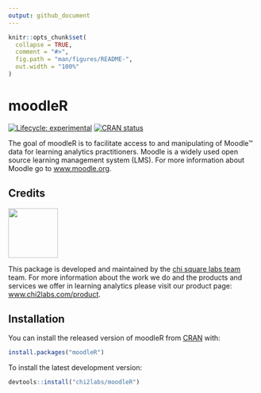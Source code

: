 ```yaml
---
output: github_document
---
```


<!-- README.md is generated from README.Rmd. Please edit that file -->

```r
knitr::opts_chunk$set(
  collapse = TRUE,
  comment = "#>",
  fig.path = "man/figures/README-",
  out.width = "100%"
)
```

# moodleR

<!-- badges: start -->
[![Lifecycle: experimental](https://img.shields.io/badge/lifecycle-experimental-orange.svg)](https://www.tidyverse.org/lifecycle/#experimental)
[![CRAN status](https://www.r-pkg.org/badges/version/moodleR)](https://CRAN.R-project.org/package=moodleR)
<!-- badges: end -->

The goal of moodleR is to facilitate access to and manipulating of Moodle&trade; data for learning analytics practitioners. Moodle is a widely used open source learning management system (LMS). For more information about Moodle go to [www.moodle.org](http://www.moodle.org). 

## Credits

<img src="man/figures/chi2labs.png" width=100 /><br>

This package is developed and maintained by the [chi square labs team](https://www.chi2labs.com/about) team.
For more information about the work we do and the products and services we offer in learning analytics please visit our product page: [www.chi2labs.com/product](http://www.chi2labs.com/product).

## Installation

You can install the released version of moodleR from [CRAN](https://CRAN.R-project.org) with:

```r
install.packages("moodleR")
```

To install the latest development version:
```r
devtools::install("chi2labs/moodleR")
```
